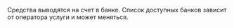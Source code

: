 Средства выводятся на счет в банке. Список доступных банков зависит от оператора услуги и может меняться.